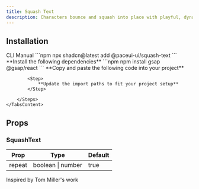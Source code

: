 ```yaml
---
title: Squash Text
description: Characters bounce and squash into place with playful, dynamic energy.
---
```


<DemoCodePreview
    path="demo/components/squash-text/default.tsx"
    v0Link="/gsap/squash-text"
/>

## Installation

<Tabs defaultValue="cli">
    <TabsList>
        <TabsTrigger value="cli">CLI</TabsTrigger>
        <TabsTrigger value="manual">Manual</TabsTrigger>
    </TabsList>
    <TabsContent value="cli">
        ```npm
        npx shadcn@latest add @paceui-ui/squash-text
        ```
    </TabsContent>
    <TabsContent value="manual">
        <Steps>
            <Step>
                **Install the following dependencies**
            </Step>
            ```npm
            npm install gsap @gsap/react
            ```
            <Step>
                **Copy and paste the following code into your project**
            </Step>
            <CodePreview path='components/gsap/squash-text.tsx' collapsible></CodePreview>

            <Step>
                **Update the import paths to fit your project setup**
            </Step>

        </Steps>
    </TabsContent>
</Tabs>

## Props

### SquashText

| Prop      | Type              | Default |
|-----------|-------------------|---------|
| repeat    | boolean \| number | true    |

<span className="text-muted-foreground">Inspired by Tom Miller's work</span>
